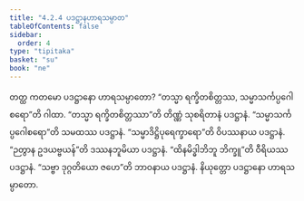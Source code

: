 ```yaml
---
title: "4.2.4 ပဒဋ္ဌာနဟာရသမ္ပာတ"
tableOfContents: false
sidebar:
  order: 4
type: "tipitaka"
basket: "su"
book: "ne"
---
```



<DynamicBreadcrumb />

<Division number="66" book="ne" e="ch" v="27" p="86">

<Paragraph number="500" book="ne">
တတ္ထ ကတမော ပဒဋ္ဌာနော ဟာရသမ္ပာတော?
</Paragraph>

<Paragraph number="501" book="ne">
“တသ္မာ ရက္ခိတစိတ္တဿ, သမ္မာသင်္ကပ္ပဂေါစရော”တိ ဂါထာ. “တသ္မာ ရက္ခိတစိတ္တဿာ”တိ တိဏ္ဏံ သုစရိတာနံ ပဒဋ္ဌာနံ. “သမ္မာသင်္ကပ္ပဂေါစရော”တိ သမထဿ ပဒဋ္ဌာနံ. “သမ္မာဒိဋ္ဌိပုရေက္ခာရော”တိ ဝိပဿနာယ ပဒဋ္ဌာနံ. “ဉတွာန ဥဒယဗ္ဗယန်”တိ ဒဿနဘူမိယာ ပဒဋ္ဌာနံ. “ထိနမိဒ္ဓါဘိဘူ ဘိက္ခူ”တိ ဝီရိယဿ ပဒဋ္ဌာနံ. “သဗ္ဗာ ဒုဂ္ဂတိယော ဇဟေ”တိ ဘာဝနာယ ပဒဋ္ဌာနံ.

</Paragraph>
</Division>

<Paragraph number="502" type="center" book="ne">
နိယုတ္တော ပဒဋ္ဌာနော ဟာရသမ္ပာတော.
</Paragraph>